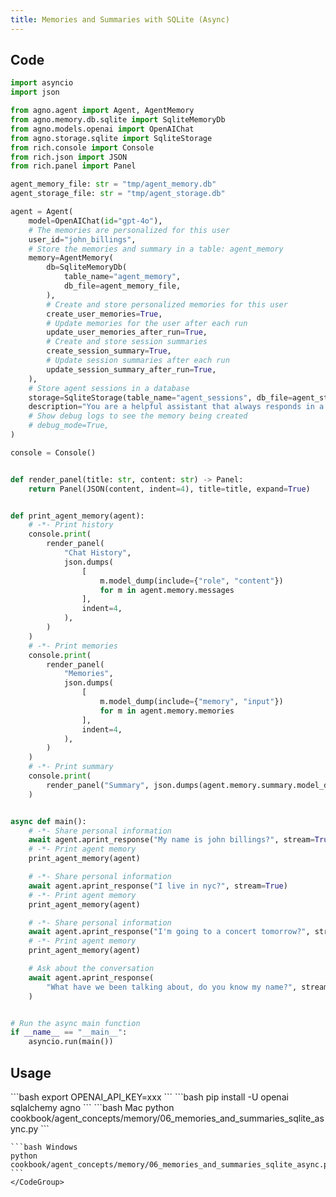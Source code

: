 ```yaml
---
title: Memories and Summaries with SQLite (Async)
---
```


## Code

```python cookbook/agent_concepts/memory/06_memories_and_summaries_sqlite_async.py
import asyncio
import json

from agno.agent import Agent, AgentMemory
from agno.memory.db.sqlite import SqliteMemoryDb
from agno.models.openai import OpenAIChat
from agno.storage.sqlite import SqliteStorage
from rich.console import Console
from rich.json import JSON
from rich.panel import Panel

agent_memory_file: str = "tmp/agent_memory.db"
agent_storage_file: str = "tmp/agent_storage.db"

agent = Agent(
    model=OpenAIChat(id="gpt-4o"),
    # The memories are personalized for this user
    user_id="john_billings",
    # Store the memories and summary in a table: agent_memory
    memory=AgentMemory(
        db=SqliteMemoryDb(
            table_name="agent_memory",
            db_file=agent_memory_file,
        ),
        # Create and store personalized memories for this user
        create_user_memories=True,
        # Update memories for the user after each run
        update_user_memories_after_run=True,
        # Create and store session summaries
        create_session_summary=True,
        # Update session summaries after each run
        update_session_summary_after_run=True,
    ),
    # Store agent sessions in a database
    storage=SqliteStorage(table_name="agent_sessions", db_file=agent_storage_file),
    description="You are a helpful assistant that always responds in a polite, upbeat and positive manner.",
    # Show debug logs to see the memory being created
    # debug_mode=True,
)

console = Console()


def render_panel(title: str, content: str) -> Panel:
    return Panel(JSON(content, indent=4), title=title, expand=True)


def print_agent_memory(agent):
    # -*- Print history
    console.print(
        render_panel(
            "Chat History",
            json.dumps(
                [
                    m.model_dump(include={"role", "content"})
                    for m in agent.memory.messages
                ],
                indent=4,
            ),
        )
    )
    # -*- Print memories
    console.print(
        render_panel(
            "Memories",
            json.dumps(
                [
                    m.model_dump(include={"memory", "input"})
                    for m in agent.memory.memories
                ],
                indent=4,
            ),
        )
    )
    # -*- Print summary
    console.print(
        render_panel("Summary", json.dumps(agent.memory.summary.model_dump(), indent=4))
    )


async def main():
    # -*- Share personal information
    await agent.aprint_response("My name is john billings?", stream=True)
    # -*- Print agent memory
    print_agent_memory(agent)

    # -*- Share personal information
    await agent.aprint_response("I live in nyc?", stream=True)
    # -*- Print agent memory
    print_agent_memory(agent)

    # -*- Share personal information
    await agent.aprint_response("I'm going to a concert tomorrow?", stream=True)
    # -*- Print agent memory
    print_agent_memory(agent)

    # Ask about the conversation
    await agent.aprint_response(
        "What have we been talking about, do you know my name?", stream=True
    )


# Run the async main function
if __name__ == "__main__":
    asyncio.run(main())
```

## Usage

<Steps>
  <Snippet file="create-venv-step.mdx" />

  <Step title="Set your API key">
    ```bash
    export OPENAI_API_KEY=xxx
    ```
  </Step>

  <Step title="Install libraries">
    ```bash
    pip install -U openai sqlalchemy agno
    ```
  </Step>

  <Step title="Run Agent">
    <CodeGroup>
    ```bash Mac
    python cookbook/agent_concepts/memory/06_memories_and_summaries_sqlite_async.py
    ```

    ```bash Windows
    python cookbook/agent_concepts/memory/06_memories_and_summaries_sqlite_async.py
    ```
    </CodeGroup>
  </Step>
</Steps>